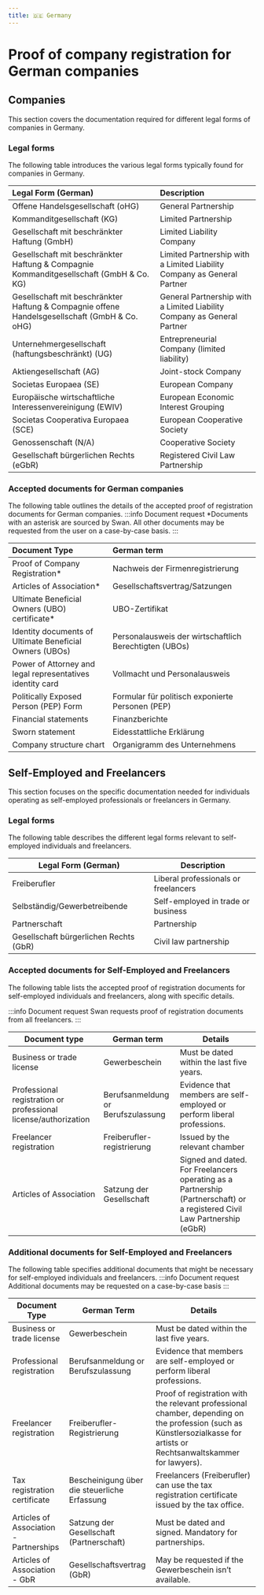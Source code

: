 ```yaml
---
title: 🇩🇪 Germany
---
```


# Proof of company registration for German companies


<DocumentsIntro country="🇩🇪 Germany" />

## Companies
This section covers the documentation required for different legal forms of companies in Germany.

### Legal forms
The following table introduces the various legal forms typically found for companies in Germany.

| Legal Form (German)                                            | Description                                                            |
| :------------------------------------------------------------- | :--------------------------------------------------------------------- |
| Offene Handelsgesellschaft (oHG)                               | General Partnership                                                    |
| Kommanditgesellschaft (KG)                                     | Limited Partnership                                                    |
| Gesellschaft mit beschränkter Haftung (GmbH)                   | Limited Liability Company                                              |
| Gesellschaft mit beschränkter Haftung & Compagnie Kommanditgesellschaft (GmbH & Co. KG) | Limited Partnership with a Limited Liability Company as General Partner |
| Gesellschaft mit beschränkter Haftung & Compagnie offene Handelsgesellschaft (GmbH & Co. oHG) | General Partnership with a Limited Liability Company as General Partner |
| Unternehmergesellschaft (haftungsbeschränkt) (UG)              | Entrepreneurial Company (limited liability)                            |
| Aktiengesellschaft (AG)                                        | Joint-stock Company                                                    |
| Societas Europaea (SE)                                         | European Company                                                       |
| Europäische wirtschaftliche Interessenvereinigung (EWIV)        | European Economic Interest Grouping                                    |
| Societas Cooperativa Europaea (SCE)                            | European Cooperative Society                                            |
| Genossenschaft (N/A)                                           | Cooperative Society                                                    |
| Gesellschaft bürgerlichen Rechts (eGbR)                       | Registered Civil Law Partnership                                       |

### Accepted documents for German companies
The following table outlines the details of the accepted proof of registration documents for German companies.
:::info Document request
*Documents with an asterisk are sourced by Swan. 
All other documents may be requested from the user on a case-by-case basis. 
:::

| Document Type                              | German term                                                  |
| :----------------------------------------- | :----------------------------------------------------------- |
| Proof of Company Registration*              | Nachweis der Firmenregistrierung                               |
| Articles of Association*                     | Gesellschaftsvertrag/Satzungen                                |
| Ultimate Beneficial Owners (UBO) certificate* | UBO-Zertifikat                                               |
| Identity documents of Ultimate Beneficial Owners (UBOs)                  | Personalausweis der wirtschaftlich Berechtigten (UBOs)       |
| Power of Attorney and legal representatives identity card | Vollmacht und Personalausweis                                    |
| Politically Exposed Person (PEP) Form      | Formular für politisch exponierte Personen (PEP)             |
| Financial statements                       | Finanzberichte                                               |
| Sworn statement                            | Eidesstattliche Erklärung                                     |
| Company structure chart                    | Organigramm des Unternehmens                                  |

## Self-Employed and Freelancers
This section focuses on the specific documentation needed for individuals operating as self-employed professionals or freelancers in Germany.

### Legal forms
The following table describes the different legal forms relevant to self-employed individuals and freelancers.

| Legal Form (German) | Description  |
| --- | --- |
| Freiberufler | Liberal professionals or freelancers |
| Selbständig/Gewerbetreibende | Self-employed in trade or business |
| Partnerschaft | Partnership |
| Gesellschaft bürgerlichen Rechts (GbR) | Civil law partnership |

### Accepted documents for Self-Employed and Freelancers
The following table lists the accepted proof of registration documents for self-employed individuals and freelancers, along with specific details.

:::info Document request
Swan requests proof of registration documents from all freelancers.
:::

| **Document type** | **German term** | **Details** |
| --- | --- | --- |
| Business or trade license | Gewerbeschein | Must be dated within the last five years. |
| Professional registration or professional license/authorization | Berufsanmeldung or Berufszulassung | Evidence that members are self-employed or perform liberal professions. |
| Freelancer registration | Freiberufler-registrierung | Issued by the relevant chamber |
| Articles of Association | Satzung der Gesellschaft | Signed and dated. For Freelancers operating as a Partnership (Partnerschaft) or a registered Civil Law Partnership (eGbR) |

### Additional documents for Self-Employed and Freelancers
The following table specifies additional documents that might be necessary for self-employed individuals and freelancers.
:::info Document request
Additional documents may be requested on a case-by-case basis
:::

| **Document Type** | **German Term** | **Details** |
| --- | --- | --- |
| Business or trade license | Gewerbeschein | Must be dated within the last five years. |
| Professional registration | Berufsanmeldung or Berufszulassung | Evidence that members are self-employed or perform liberal professions. |
| Freelancer registration | Freiberufler-Registrierung | Proof of registration with the relevant professional chamber, depending on the profession (such as Künstlersozialkasse for artists or Rechtsanwaltskammer for lawyers). |
| Tax registration certificate | Bescheinigung über die steuerliche Erfassung | Freelancers (Freiberufler) can use the tax registration certificate issued by the tax office. |
| Articles of Association - Partnerships | Satzung der Gesellschaft (Partnerschaft) | Must be dated and signed. Mandatory for partnerships. |
| Articles of Association - GbR | Gesellschaftsvertrag (GbR) | May be requested if the Gewerbeschein isn’t available. |
